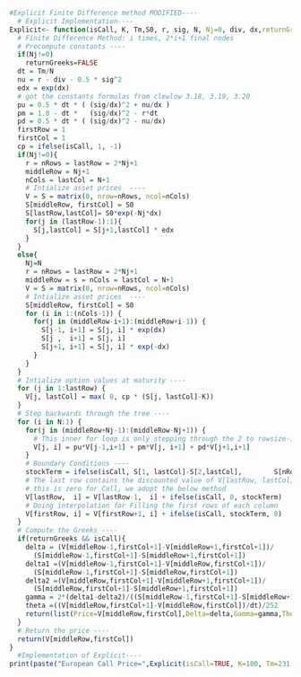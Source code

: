 ```r
#Explicit Finite Difference method MODIFIED----
  # Explicit Implementation----
Explicit<- function(isCall, K, Tm,S0, r, sig, N, Nj=0, div, dx,returnGreeks=FALSE){
  # Finite Difference Method: i times, 2*i+1 final nodes
  # Precompute constants ----
  if(Nj!=0)
    returnGreeks=FALSE
  dt = Tm/N
  nu = r - div - 0.5 * sig^2
  edx = exp(dx)
  # got the constants formulas from clewlow 3.18, 3.19, 3.20
  pu = 0.5 * dt * ( (sig/dx)^2 + nu/dx )
  pm = 1.0 - dt *   (sig/dx)^2 - r*dt 
  pd = 0.5 * dt * ( (sig/dx)^2 - nu/dx)
  firstRow = 1
  firstCol = 1
  cp = ifelse(isCall, 1, -1)
  if(Nj!=0){
    r = nRows = lastRow = 2*Nj+1
    middleRow = Nj+1
    nCols = lastCol = N+1
    # Intialize asset prices  ----
    V = S = matrix(0, nrow=nRows, ncol=nCols)
    S[middleRow, firstCol] = S0
    S[lastRow,lastCol]= S0*exp(-Nj*dx)
    for(j in (lastRow-1):1){
      S[j,lastCol] = S[j+1,lastCol] * edx
    }
  }
  else{
    Nj=N
    r = nRows = lastRow = 2*Nj+1
    middleRow = s = nCols = lastCol = N+1
    V = S = matrix(0, nrow=nRows, ncol=nCols)
    # Intialize asset prices  ----
    S[middleRow, firstCol] = S0
    for (i in 1:(nCols-1)) {
      for(j in (middleRow-i+1):(middleRow+i-1)) {
        S[j-1, i+1] = S[j, i] * exp(dx)
        S[j ,  i+1] = S[j, i] 
        S[j+1, i+1] = S[j, i] * exp(-dx)
      }
    }
  }
  # Intialize option values at maturity ----
  for (j in 1:lastRow) {
    V[j, lastCol] = max( 0, cp * (S[j, lastCol]-K))
  }
  # Step backwards through the tree ----
  for (i in N:1) {
    for(j in (middleRow+Nj-1):(middleRow-Nj+1)) {
      # This inner for loop is only stepping through the 2 to rowsize-1, to avoid the boundaries
      V[j, i] = pu*V[j-1,i+1] + pm*V[j, i+1] + pd*V[j+1,i+1]
    }
    # Boundary Conditions ----
    stockTerm = ifelse(isCall, S[1, lastCol]-S[2,lastCol],        S[nRows-1,lastCol]-S[nRows,lastCol])
    # The last row contains the discounted value of V[lastRow, lastCol] and since 
    # this is zero for Call, we adopt the below method
    V[lastRow,  i] = V[lastRow-1,  i] + ifelse(isCall, 0, stockTerm)
    # Doing interpolation for Filling the first rows of each column
    V[firstRow, i] = V[firstRow+1, i] + ifelse(isCall, stockTerm, 0)
  }
  # Compute the Greeks ----
  if(returnGreeks && isCall){
    delta = (V[middleRow-1,firstCol+1]-V[middleRow+1,firstCol+1])/
      (S[middleRow-1,firstCol+1]-S[middleRow+1,firstCol+1])
    delta1 =(V[middleRow-1,firstCol+1]-V[middleRow,firstCol+1])/
      (S[middleRow-1,firstCol+1]-S[middleRow,firstCol+1])
    delta2 =(V[middleRow,firstCol+1]-V[middleRow+1,firstCol+1])/
      (S[middleRow,firstCol+1]-S[middleRow+1,firstCol+1])
    gamma = 2*(delta1-delta2)/((S[middleRow-1,firstCol+1]-S[middleRow+1,firstCol+1]))
    theta =((V[middleRow,firstCol+1]-V[middleRow,firstCol])/dt)/252
    return(list(Price=V[middleRow,firstCol],Delta=delta,Gamma=gamma,Theta=theta))
  }
  # Return the price ----
  return(V[middleRow,firstCol])
}
  #Implementation of Explicit----
print(paste("European Call Price=",Explicit(isCall=TRUE, K=100, Tm=231 / 360, S0=100, r=0.025, sig=0.2, N=500, div=0, dx=0.02,returnGreeks = FALSE)))
```